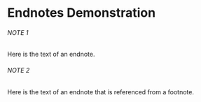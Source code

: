 # Endnotes Demonstration

###### NOTE 1 {- #en.01}

Here is the text of an endnote.

###### NOTE 2 {- #en.02}

Here is the text of an endnote that is referenced from a footnote.
